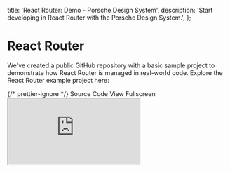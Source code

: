 
  title: 'React Router: Demo - Porsche Design System',
  description: 'Start developing in React Router with the Porsche Design System.',
};

# React Router

<TableOfContents headings={[]} />

We've created a public GitHub repository with a basic sample project to demonstrate how React Router is managed in
real-world code. Explore the React Router example project here:

<div className="flex flex-wrap gap-static-md mt-fluid-lg">
  <PLinkPure icon="external">
    {/* prettier-ignore */}
    <Link href="https://github.com/porsche-design-system/examples/tree/main/frameworks/react-router">Source Code</Link>
  </PLinkPure>
  <PLinkPure icon="external">
    <Link href="https://porsche-design-system.github.io/examples/react-router">View Fullscreen</Link>
  </PLinkPure>
</div>

<iframe
  className="my-fluid-md w-full aspect-3/2 rounded-lg shadow-high"
  title="React Router: Demo application"
  src="https://porsche-design-system.github.io/examples/react-router"
/>
